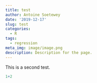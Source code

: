 ```yaml
---
title: test
author: Antoine Soetewey
date: '2019-12-17'
slug: test
categories:
  - R
tags:
  - regression
meta_img: image/image.png
description: Description for the page.
---
```


This is a second test.

```r
1+2
```

